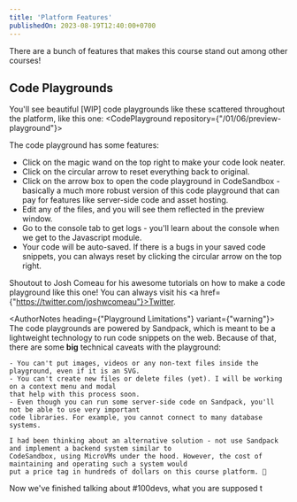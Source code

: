 ```yaml
---
title: 'Platform Features'
publishedOn: 2023-08-19T12:40:00+0700
---
```


There are a bunch of features that makes this course stand out among other courses!

## Code Playgrounds

You'll see beautiful [WIP] code playgrounds like these scattered throughout the platform, like this one:
<CodePlayground repository={"/01/06/preview-playground"}></CodePlayground>

The code playground has some features:
- Click on the magic wand on the top right to make your code look neater.
- Click on the circular arrow to reset everything back to original.
- Click on the arrow box to open the code playground in CodeSandbox - basically a much more robust version of
this code playground that can pay for features like server-side code and asset hosting.
- Edit any of the files, and you will see them reflected in the preview window.
- Go to the console tab to get logs - you'll learn about the console when we get to the Javascript module.
- Your code will be auto-saved. If there is a bugs in your saved code snippets, you can always reset by clicking the
circular arrow on the top right.

Shoutout to <ColorEmphasis>Josh Comeau</ColorEmphasis> for his awesome tutorials on how to make a code playground like this one! You can always visit his
<a href={"https://twitter.com/joshwcomeau"}>Twitter</a>.

<AuthorNotes heading={"Playground Limitations"} variant={"warning"}>
    The code playgrounds are powered by Sandpack, which is meant to be a lightweight technology to run code snippets on the web.
    Because of that, there are some **big** technical caveats with the playground:

    - You can't put images, videos or any non-text files inside the playground, even if it is an SVG.
    - You can't create new files or delete files (yet). I will be working on a context menu and modal
    that help with this process soon.
    - Even though you can run some server-side code on Sandpack, you'll not be able to use very important
    code libraries. For example, you cannot connect to many database systems.

    I had been thinking about an alternative solution - not use Sandpack and implement a backend system similar to
    CodeSandbox, using MicroVMs under the hood. However, the cost of maintaining and operating such a system would
    put a price tag in hundreds of dollars on this course platform. 🥵
</AuthorNotes>

Now we've finished talking about #100devs, what you are supposed t
